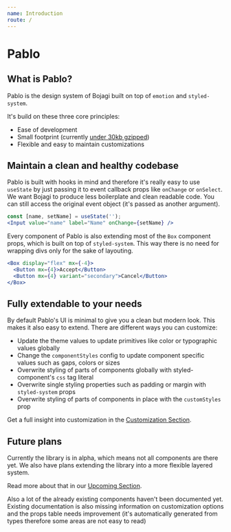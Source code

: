 ```yaml
---
name: Introduction
route: /
---
```


# Pablo

## What is Pablo?

Pablo is the design system of Bojagi built on top of `emotion` and `styled-system`. 

It's build on these three core principles:

* Ease of development
* Small footprint (currently [under 30kb gzipped](https://bundlephobia.com/package/@bojagi/pablo))
* Flexible and easy to maintain customizations

## Maintain a clean and healthy codebase

Pablo is built with hooks in mind and therefore it's really easy to use `useState` by just passing
it to event callback props like `onChange` or `onSelect`. We want Bojagi to produce less boilerplate
and clean readable code. You can still access the original event object (it's passed as another argument).

```jsx
const [name, setName] = useState('');
<Input value="name" label="Name" onChange={setName} />
```

Every component of Pablo is also extending most of the `Box` component props, which is built on
top of `styled-system`. This way there is no need for wrapping divs only for the sake of layouting.

```jsx
<Box display="flex" mx={-4}>
  <Button mx={4}>Accept</Button>
  <Button mx={4} variant="secondary">Cancel</Button>
</Box>
```

## Fully extendable to your needs

By default Pablo's UI is minimal to give you a clean but modern look. This makes it also easy to
extend. There are different ways you can customize:

* Update the theme values to update primitives like color or typographic values globally
* Change the `componentStyles` config to update component specific values such as gaps, colors or sizes
* Overwrite styling of parts of components globally with styled-component's `css` tag literal
* Overwrite single styling properties such as padding or margin with `styled-system` props
* Overwrite styling of parts of components in place with the `customStyles` prop

Get a full insight into customization in the [Customization Section](/customization).

## Future plans

Currently the library is in alpha, which means not all components are there yet. We also have plans
extending the library into a more flexible layered system.

Read more about that in our [Upcoming Section](/upcoming).

Also a lot of the already existing components haven't been documented yet. Existing documentation is
also missing information on customization options and the props table needs improvement
(it's automatically generated from types therefore some areas are not easy to read)
